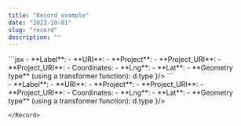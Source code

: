 ```yaml
---
title: "Record example"
date: "2023-10-01"
slug: "record"
description: ""
---
```



<div className="row">
  <div className="col-sm-4">
    ```jsx
    <Record>
      - **Label**: <Field name={["Item_Label"]} />
      - **URI**: <Field name={["URI"]} />
      - **Project**: <Field name={["Project"]} />
      - **Project_URI**: <Field name={["Project_URI"]} />
      - **Project_URI**: <Field name={["Project_URI"]} />
      - Coordinates:
        - **Lng**: <Field name={["geometry", "coordinates", "0"]} />
        - **Lat**: <Field name={["geometry", "coordinates", "1"]} />
      - **Geometry type** (using a transformer function): <Field name={["geometry"]} transformer={ d => d.type }/>
    </Record>
    ```
  </div>
  <div className="col-sm-8">
    <Record>
      - **Label**: <Field name={["Item_Label"]} />
      - **URI**: <Field name={["URI"]} />
      - **Project**: <Field name={["Project"]} />
      - **Project_URI**: <Field name={["Project_URI"]} />
      - **Project_URI**: <Field name={["Project_URI"]} />
      - Coordinates:
        - **Lng**: <Field name={["geometry", "coordinates", "0"]} />
        - **Lat**: <Field name={["geometry", "coordinates", "1"]} />
      - **Geometry type** (using a transformer function): <Field name={["geometry"]} transformer={ d => d.type }/>
      
    </Record>
  </div>
</div>